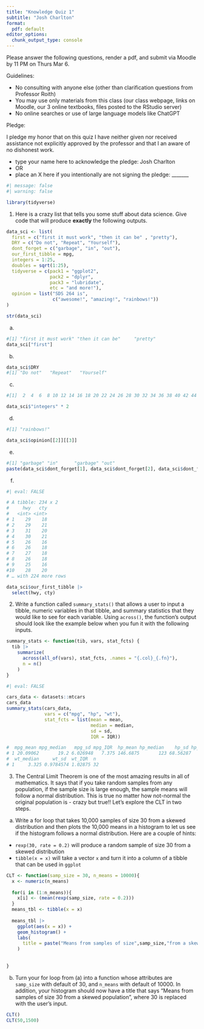 ```yaml
---
title: "Knowledge Quiz 1"
subtitle: "Josh Charlton"
format:
  pdf: default
editor_options: 
  chunk_output_type: console
---
```


Please answer the following questions, render a pdf, and submit via Moodle by 11 PM on Thurs Mar 6.

Guidelines: 

- No consulting with anyone else (other than clarification questions from Professor Roith)
- You may use only materials from this class (our class webpage, links on Moodle, our 3 online textbooks, files posted to the RStudio server)
- No online searches or use of large language models like ChatGPT

Pledge: 

I pledge my honor that on this quiz I have neither given nor received assistance not explicitly approved by the professor and that I an aware of no dishonest work.

- type your name here to acknowledge the pledge: Josh Charlton
- OR
- place an X here if you intentionally are not signing the pledge: _______

```r
#| message: false
#| warning: false

library(tidyverse)
```


1. Here is a crazy list that tells you some stuff about data science.  Give code that will produce **exactly** the following outputs.

```r
data_sci <- list(
  first = c("first it must work", "then it can be" , "pretty"),
  DRY = c("Do not", "Repeat", "Yourself"),
  dont_forget = c("garbage", "in", "out"),
  our_first_tibble = mpg,
  integers = 1:25,
  doubles = sqrt(1:25),
  tidyverse = c(pack1 = "ggplot2", 
                pack2 = "dplyr", 
                pack3 = "lubridate", 
                etc = "and more!"),
  opinion = list("SDS 264 is",  
                 c("awesome!", "amazing!", "rainbows!"))
)

str(data_sci)
```

a) 

```r

#[1] "first it must work" "then it can be"     "pretty" 
data_sci["first"]
```

b)

```r

data_sci$DRY
#[1] "Do not"   "Repeat"   "Yourself"
```


c) 

```r

#[1]  2  4  6  8 10 12 14 16 18 20 22 24 26 28 30 32 34 36 38 40 42 44 46 48 50

data_sci$"integers" * 2
```


d) 

```r

#[1] "rainbows!"

data_sci$opinion[[2]][[3]]
```


e) 

```r

#[1] "garbage" "in"      "garbage" "out"  
paste(data_sci$dont_forget[1], data_sci$dont_forget[2], data_sci$dont_forget[1], data_sci$dont_forget[3])
```


f) 

```r
#| eval: FALSE

# A tibble: 234 x 2
#     hwy   cty
#   <int> <int>
# 1    29    18
# 2    29    21
# 3    31    20
# 4    30    21
# 5    26    16
# 6    26    18
# 7    27    18
# 8    26    18
# 9    25    16
#10    28    20
# … with 224 more rows
```

```r
data_sci$our_first_tibble |>
  select(hwy, cty)
```

2. Write a function called `summary_stats()` that allows a user to input a tibble, numeric variables in that tibble, and summary statistics that they would like to see for each variable.  Using `across()`, the function's output should look like the example below when you fun it with the following inputs.

```r
summary_stats <- function(tib, vars, stat_fcts) {
  tib |>
    summarize(
      across(all_of(vars), stat_fcts, .names = "{.col}_{.fn}"),
      n = n()
    )
}
```


```r
#| eval: FALSE

cars_data <- datasets::mtcars
cars_data
summary_stats(cars_data, 
              vars = c("mpg", "hp", "wt"), 
              stat_fcts = list(mean = mean, 
                               median = median, 
                               sd = sd, 
                               IQR = IQR))

#  mpg_mean mpg_median   mpg_sd mpg_IQR  hp_mean hp_median    hp_sd hp_IQR wt_mean
# 1 20.09062       19.2 6.026948   7.375 146.6875       123 68.56287   83.5 3.21725
#  wt_median     wt_sd  wt_IQR  n
# 1     3.325 0.9784574 1.02875 32
```


3. The Central Limit Theorem is one of the most amazing results in all of mathematics.  It says that if you take random samples from any population, if the sample size is large enough, the sample means will follow a normal distribution.  This is true no matter how not-normal the original population is - crazy but true!!  Let's explore the CLT in two steps.

a) Write a for loop that takes 10,000 samples of size 30 from a skewed distribution and then plots the 10,000 means in a histogram to let us see if the histogram follows a normal distribution.  Here are a couple of hints:

- `rexp(30, rate = 0.2)` will produce a random sample of size 30 from a skewed distribution
- `tibble(x = x)` will take a vector `x` and turn it into a column of a tibble that can be used in `ggplot`

```r
CLT <- function(samp_size = 30, n_means = 10000){
  x <- numeric(n_means)
  
  for(i in (1:n_means)){
    x[i] <- (mean(rexp(samp_size, rate = 0.2)))
  }
  means_tbl <- tibble(x = x)
  
  means_tbl |>
    ggplot(aes(x = x)) +
    geom_histogram() +
    labs(
      title = paste("Means from samples of size",samp_size,"from a skewed population")
    )
    
    
}
```

b) Turn your for loop from (a) into a function whose attributes are `samp_size` with default of 30, and `n_means` with default of 10000.  In addition, your histogram should now have a title that says "Means from samples of size 30 from a skewed population", where 30 is replaced with the user's input.


```r
CLT()
CLT(50,1500)
```